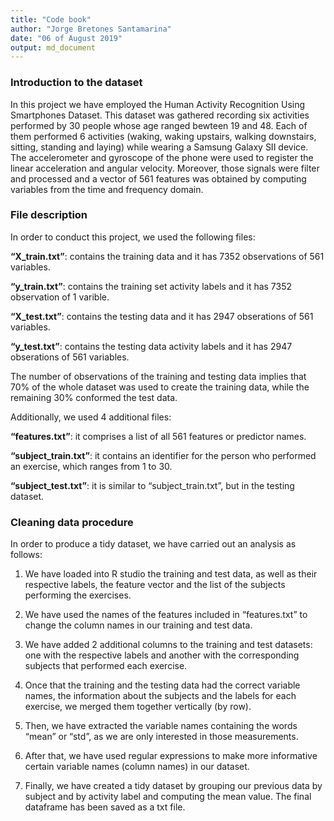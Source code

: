 ```yaml
---
title: "Code book"
author: "Jorge Bretones Santamarina"
date: "06 of August 2019"
output: md_document
---
```


### Introduction to the dataset

In this project we have employed the Human Activity Recognition Using Smartphones Dataset. This dataset was gathered recording six activities performed by 30 people whose age ranged bewteen 19 and 48. Each of them performed 6 activities (waking, waking upstairs, walking downstairs, sitting, standing and laying) while wearing a Samsung Galaxy SII device. The accelerometer and gyroscope of the phone were used to register the linear acceleration and angular velocity. Moreover, those signals were filter and processed and a vector of 561 features was obtained by computing variables from the time and frequency domain.

### File description

In order to conduct this project, we used the following files:

**"X_train.txt"**: contains the training data and it has 7352 observations of 561 variables.

**"y_train.txt"**: contains the training set activity labels and it has 7352 observation of 1 varible.

**"X_test.txt"**: contains the testing data and it has 2947 obserations of 561 variables.

**"y_test.txt"**: contains the testing data activity labels and it has 2947 obserations of 561 variables.

The number of observations of the training and testing data implies that 70% of the whole dataset was used to create the training data, while the remaining 30% conformed the test data.

Additionally, we used 4 additional files:

**"features.txt"**: it comprises a list of all 561 features or predictor names.

**"subject_train.txt"**: it contains an identifier for the person who performed an exercise, which ranges from 1 to 30.

**"subject_test.txt"**: it is similar to "subject_train.txt", but in the testing dataset.

### Cleaning data procedure

In order to produce a tidy dataset, we have carried out an analysis as follows:

1. We have loaded into R studio the training and test data, as well as their respective labels, the feature vector and the list of the subjects performing the exercises.

2. We have used the names of the features included in "features.txt" to change the column names in our training and test data.

3. We have added 2 additional columns to the training and test datasets: one with the respective labels and another with the corresponding subjects that performed each exercise.

4. Once that the training and the testing data had the correct variable names, the information about the subjects and the labels for each exercise, we merged them together vertically (by row).

5. Then, we have extracted the variable names containing the words "mean" or "std", as we are only interested in those measurements.

6. After that, we have used regular expressions to make more informative certain variable names (column names) in our dataset.

6. Finally, we have created a tidy dataset by grouping our previous data by subject and by activity label and computing the mean value. The final dataframe has been saved as a txt file.





